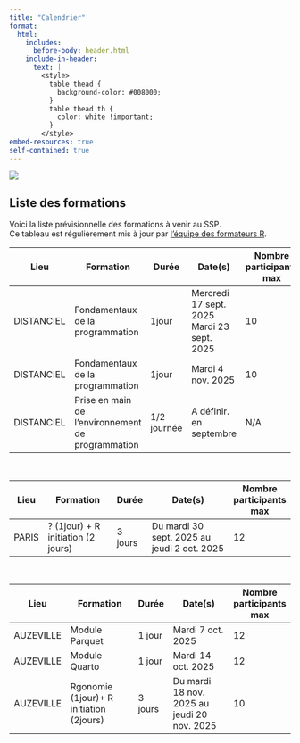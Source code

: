```yaml
---
title: "Calendrier"
format:
  html:
    includes:
      before-body: header.html
    include-in-header: 
      text: |
        <style>
          table thead {
            background-color: #008000;
          }
          table thead th {
            color: white !important;
          }
        </style>
embed-resources: true
self-contained: true
---
```


![](../img/bandeau_agreste.jpg)

## Liste des formations

Voici la liste prévisionnelle des formations à venir au SSP.\
Ce tableau est régulièrement mis à jour par [l'équipe des formateurs R](https://github.com/orgs/SSM-Agriculture/teams/equipe_r).  


| Lieu       | Formation                                         | Durée       | Date(s)                                        | Nombre participants max |
|------------|---------------------------------------------------|-------------|------------------------------------------------|-------------------------|
| DISTANCIEL | Fondamentaux de la programmation                  | 1jour       | Mercredi 17 sept. 2025 <br>Mardi 23 sept. 2025  | 10                      |
| DISTANCIEL | Fondamentaux de la programmation                  | 1jour       | Mardi 4 nov. 2025                              | 10                      |
| DISTANCIEL | Prise en main de l'environnement de programmation | 1/2 journée | A définir. en septembre                        | N/A                     |

<br>

| Lieu  | Formation                          | Durée   | Date(s)                                        | Nombre participants max |
|-------|------------------------------------|---------|------------------------------------------------|-------------------------|
| PARIS | ? (1jour) + R initiation (2 jours) | 3 jours | Du mardi 30 sept. 2025 au jeudi 2 oct. 2025 <br>   | 12                      |

<br>

| Lieu      | Formation                               | Durée   | Date(s)                                  | Nombre participants max |
|-----------|-----------------------------------------|---------|------------------------------------------|-------------------------|
| AUZEVILLE | Module Parquet                          | 1 jour  | Mardi 7 oct. 2025                        | 12                      |
| AUZEVILLE | Module Quarto                           | 1 jour  | Mardi 14 oct. 2025                        | 12                      |
| AUZEVILLE | Rgonomie (1jour)+ R initiation (2jours) | 3 jours | Du mardi 18 nov. 2025 au jeudi 20 nov. 2025  | 10                      |
